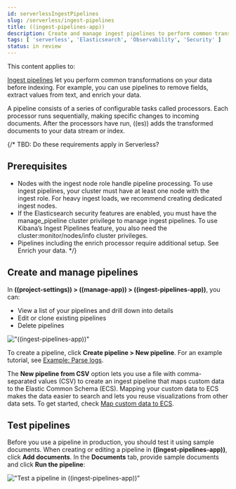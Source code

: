 ```yaml
---
id: serverlessIngestPipelines
slug: /serverless/ingest-pipelines
title: ((ingest-pipelines-app))
description: Create and manage ingest pipelines to perform common transformations and enrichments on your data.
tags: [ 'serverless', 'Elasticsearch', 'Observability', 'Security' ]
status: in review
---
```


This content applies to: <DocBadge template="elasticsearch" slug="/serverless/elasticsearch/what-is-elasticsearch-serverless" /> <DocBadge template="observability" slug="/serverless/observability/what-is-observability-serverless" /> <DocBadge template="security" slug="/serverless/security/what-is-security-serverless" /> 

[Ingest pipelines](((ref))/ingest.html) let you perform common transformations on your data before indexing.
For example, you can use pipelines to remove fields, extract values from text, and enrich your data.

A pipeline consists of a series of configurable tasks called processors.
Each processor runs sequentially, making specific changes to incoming documents.
After the processors have run, ((es)) adds the transformed documents to your data stream or index.

{/*
TBD: Do these requirements apply in Serverless?
## Prerequisites

- Nodes with the ingest node role handle pipeline processing. To use ingest pipelines, your cluster must have at least one node with the ingest role. For heavy ingest loads, we recommend creating dedicated ingest nodes.
- If the Elasticsearch security features are enabled, you must have the manage_pipeline cluster privilege to manage ingest pipelines. To use Kibana’s Ingest Pipelines feature, you also need the cluster:monitor/nodes/info cluster privileges.
- Pipelines including the enrich processor require additional setup. See Enrich your data.
*/}

## Create and manage pipelines

In **((project-settings)) > ((manage-app)) > ((ingest-pipelines-app))**, you can:

- View a list of your pipelines and drill down into details
- Edit or clone existing pipelines
- Delete pipelines

!["((ingest-pipelines-app))"](images/ingest-pipelines-management.png)

To create a pipeline, click **Create pipeline > New pipeline**.
For an example tutorial, see [Example: Parse logs](((ref))/common-log-format-example.html).

The **New pipeline from CSV** option lets you use a file with comma-separated values (CSV) to create an ingest pipeline that maps custom data to the Elastic Common Schema (ECS).
Mapping your custom data to ECS makes the data easier to search and lets you reuse visualizations from other data sets.
To get started, check [Map custom data to ECS](((ecs-ref))/ecs-converting.html).

## Test pipelines

Before you use a pipeline in production, you should test it using sample documents.
When creating or editing a pipeline in **((ingest-pipelines-app))**, click **Add documents**.
In the **Documents** tab, provide sample documents and click **Run the pipeline**:

!["Test a pipeline in ((ingest-pipelines-app))"](images/ingest-pipelines-test.png)
